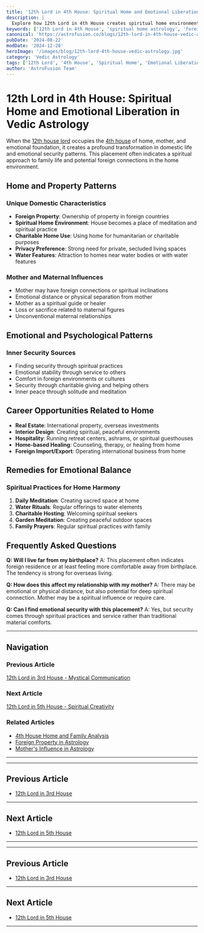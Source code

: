 ```yaml
---
title: '12th Lord in 4th House: Spiritual Home and Emotional Liberation in Vedic Astrology'
description: |
  Explore how 12th Lord in 4th House creates spiritual home environment, foreign family connections, emotional release through surrender, and transformative domestic life patterns in Vedic astrology.
keywords: ['12th Lord in 4th House', 'spiritual home astrology', 'foreign family connections', 'emotional liberation', 'domestic transformation', 'mystical mother influence', 'vedic astrology home', 'property overseas', 'subconscious family patterns', 'spiritual domestic life']
canonical: 'https://astrofusion.co/blogs/12th-lord-in-4th-house-vedic-astrology'
pubDate: '2024-08-22'
modDate: '2024-12-28'
heroImage: '/images/blog/12th-lord-4th-house-vedic-astrology.jpg'
category: 'Vedic Astrology'
tags: ['12th Lord', '4th House', 'Spiritual Home', 'Emotional Liberation', 'Foreign Property', 'Family Transformation', 'Domestic Spirituality']
author: 'AstroFusion Team'
---
```


# 12th Lord in 4th House: Spiritual Home and Emotional Liberation in Vedic Astrology

When the [12th house lord](/blogs/12th-house-vedic-astrology) occupies the [4th house](/blogs/4th-house-vedic-astrology) of home, mother, and emotional foundation, it creates a profound transformation in domestic life and emotional security patterns. This placement often indicates a spiritual approach to family life and potential foreign connections in the home environment.

## Home and Property Patterns

### Unique Domestic Characteristics
- **Foreign Property**: Ownership of property in foreign countries
- **Spiritual Home Environment**: House becomes a place of meditation and spiritual practice
- **Charitable Home Use**: Using home for humanitarian or charitable purposes
- **Privacy Preference**: Strong need for private, secluded living spaces
- **Water Features**: Attraction to homes near water bodies or with water features

### Mother and Maternal Influences
- Mother may have foreign connections or spiritual inclinations
- Emotional distance or physical separation from mother
- Mother as a spiritual guide or healer
- Loss or sacrifice related to maternal figures
- Unconventional maternal relationships

## Emotional and Psychological Patterns

### Inner Security Sources
- Finding security through spiritual practices
- Emotional stability through service to others
- Comfort in foreign environments or cultures
- Security through charitable giving and helping others
- Inner peace through solitude and meditation

## Career Opportunities Related to Home
- **Real Estate**: International property, overseas investments
- **Interior Design**: Creating spiritual, peaceful environments
- **Hospitality**: Running retreat centers, ashrams, or spiritual guesthouses
- **Home-based Healing**: Counseling, therapy, or healing from home
- **Foreign Import/Export**: Operating international business from home

## Remedies for Emotional Balance

### Spiritual Practices for Home Harmony
1. **Daily Meditation**: Creating sacred space at home
2. **Water Rituals**: Regular offerings to water elements
3. **Charitable Hosting**: Welcoming spiritual seekers
4. **Garden Meditation**: Creating peaceful outdoor spaces
5. **Family Prayers**: Regular spiritual practices with family

## Frequently Asked Questions

**Q: Will I live far from my birthplace?**
A: This placement often indicates foreign residence or at least feeling more comfortable away from birthplace. The tendency is strong for overseas living.

**Q: How does this affect my relationship with my mother?**
A: There may be emotional or physical distance, but also potential for deep spiritual connection. Mother may be a spiritual influence or require care.

**Q: Can I find emotional security with this placement?**
A: Yes, but security comes through spiritual practices and service rather than traditional material comforts.

---

## Navigation

### Previous Article
[12th Lord in 3rd House - Mystical Communication](/blogs/12th-lord-in-3rd-house-vedic-astrology)

### Next Article  
[12th Lord in 5th House - Spiritual Creativity](/blogs/12th-lord-in-5th-house-vedic-astrology)

### Related Articles
- [4th House Home and Family Analysis](/blogs/4th-house-vedic-astrology)
- [Foreign Property in Astrology](/blogs/foreign-property-astrology)
- [Mother's Influence in Astrology](/blogs/mother-influence-astrology)

---
---

## Previous Article
- [12th Lord in 3rd House](101203_12th_Lord_in_3rd_House.mdx)

---

## Next Article
- [12th Lord in 5th House](101205_12th_Lord_in_5th_House.mdx)

---
---

## Previous Article
- [12th Lord in 3rd House](101203_12th_Lord_in_3rd_House.mdx)

---

## Next Article
- [12th Lord in 5th House](101205_12th_Lord_in_5th_House.mdx)

---
